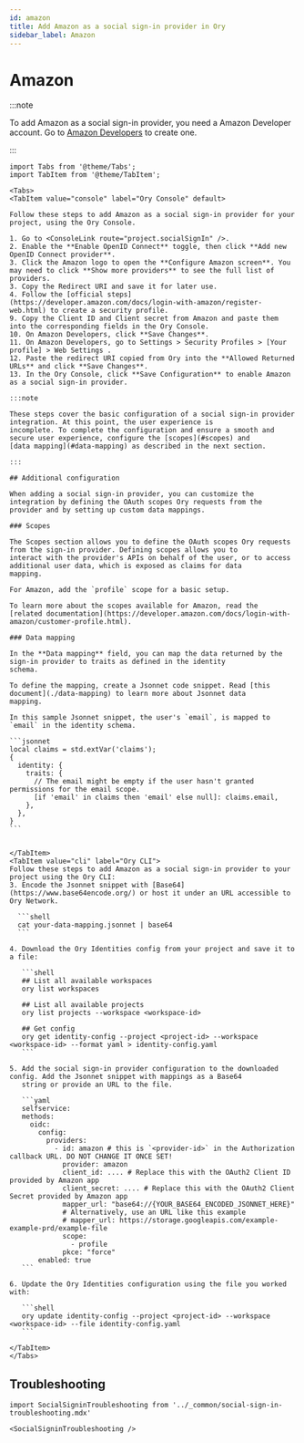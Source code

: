 ```yaml
---
id: amazon
title: Add Amazon as a social sign-in provider in Ory
sidebar_label: Amazon
---
```


# Amazon

:::note

To add Amazon as a social sign-in provider, you need a Amazon Developer account. Go to
[Amazon Developers](https://www.amazon.com/ap/register?openid.pape.max_auth_age=3600&openid.return_to=https%3A%2F%2Fdeveloper.amazon.com%2Fsettings%2Fconsole%2Fregistration%3Freturn_to%3D%2Fdocs%2Flogin-with-amazon%2Fcustomer-profile.html&prevRID=Y4XBCJ2WDBP9NNGVCGFJ&openid.identity=http%3A%2F%2Fspecs.openid.net%2Fauth%2F2.0%2Fidentifier_select&openid.assoc_handle=mas_dev_portal&openid.mode=checkid_setup&prepopulatedLoginId=&failedSignInCount=0&language=en_US&openid.claimed_id=http%3A%2F%2Fspecs.openid.net%2Fauth%2F2.0%2Fidentifier_select&pageId=amzn_developer_portal&openid.ns=http%3A%2F%2Fspecs.openid.net%2Fauth%2F2.0) to create one.

:::

````mdx-code-block
import Tabs from '@theme/Tabs';
import TabItem from '@theme/TabItem';

<Tabs>
<TabItem value="console" label="Ory Console" default>

Follow these steps to add Amazon as a social sign-in provider for your project, using the Ory Console.

1. Go to <ConsoleLink route="project.socialSignIn" />.
2. Enable the **Enable OpenID Connect** toggle, then click **Add new OpenID Connect provider**. 
3. Click the Amazon logo to open the **Configure Amazon screen**. You may need to click **Show more providers** to see the full list of providers.
3. Copy the Redirect URI and save it for later use.
4. Follow the [official steps](https://developer.amazon.com/docs/login-with-amazon/register-web.html) to create a security profile.
9. Copy the Client ID and Client secret from Amazon and paste them into the corresponding fields in the Ory Console.
10. On Amazon Developers, click **Save Changes**.
11. On Amazon Developers, go to Settings > Security Profiles > [Your profile] > Web Settings .
12. Paste the redirect URI copied from Ory into the **Allowed Returned URLs** and click **Save Changes**.
13. In the Ory Console, click **Save Configuration** to enable Amazon as a social sign-in provider.

:::note

These steps cover the basic configuration of a social sign-in provider integration. At this point, the user experience is
incomplete. To complete the configuration and ensure a smooth and secure user experience, configure the [scopes](#scopes) and
[data mapping](#data-mapping) as described in the next section.

:::

## Additional configuration

When adding a social sign-in provider, you can customize the integration by defining the OAuth scopes Ory requests from the
provider and by setting up custom data mappings.

### Scopes

The Scopes section allows you to define the OAuth scopes Ory requests from the sign-in provider. Defining scopes allows you to
interact with the provider's APIs on behalf of the user, or to access additional user data, which is exposed as claims for data
mapping.

For Amazon, add the `profile` scope for a basic setup.

To learn more about the scopes available for Amazon, read the
[related documentation](https://developer.amazon.com/docs/login-with-amazon/customer-profile.html).

### Data mapping

In the **Data mapping** field, you can map the data returned by the sign-in provider to traits as defined in the identity
schema.

To define the mapping, create a Jsonnet code snippet. Read [this document](./data-mapping) to learn more about Jsonnet data
mapping.

In this sample Jsonnet snippet, the user's `email`, is mapped to `email` in the identity schema.

```jsonnet
local claims = std.extVar('claims');
{
  identity: {
    traits: {
      // The email might be empty if the user hasn't granted permissions for the email scope.
      [if 'email' in claims then 'email' else null]: claims.email,
    },
  },
}
```


</TabItem>
<TabItem value="cli" label="Ory CLI">
Follow these steps to add Amazon as a social sign-in provider to your project using the Ory CLI:
3. Encode the Jsonnet snippet with [Base64](https://www.base64encode.org/) or host it under an URL accessible to Ory Network.

  ```shell
  cat your-data-mapping.jsonnet | base64
  ```

4. Download the Ory Identities config from your project and save it to a file:

   ```shell
   ## List all available workspaces
   ory list workspaces

   ## List all available projects
   ory list projects --workspace <workspace-id>

   ## Get config
   ory get identity-config --project <project-id> --workspace <workspace-id> --format yaml > identity-config.yaml
   ```

5. Add the social sign-in provider configuration to the downloaded config. Add the Jsonnet snippet with mappings as a Base64
   string or provide an URL to the file.

   ```yaml
   selfservice:
   methods:
     oidc:
       config:
         providers:
           - id: amazon # this is `<provider-id>` in the Authorization callback URL. DO NOT CHANGE IT ONCE SET!
             provider: amazon
             client_id: .... # Replace this with the OAuth2 Client ID provided by Amazon app
             client_secret: .... # Replace this with the OAuth2 Client Secret provided by Amazon app
             mapper_url: "base64://{YOUR_BASE64_ENCODED_JSONNET_HERE}"
             # Alternatively, use an URL like this example
             # mapper_url: https://storage.googleapis.com/example-example-prd/example-file
             scope:
               - profile
             pkce: "force"
       enabled: true
   ```

6. Update the Ory Identities configuration using the file you worked with:

   ```shell
   ory update identity-config --project <project-id> --workspace <workspace-id> --file identity-config.yaml
   ```

</TabItem>
</Tabs>
````

## Troubleshooting

```mdx-code-block
import SocialSigninTroubleshooting from '../_common/social-sign-in-troubleshooting.mdx'

<SocialSigninTroubleshooting />
```
